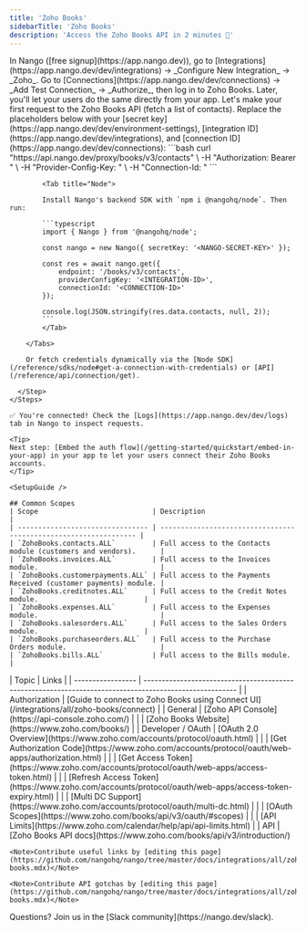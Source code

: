 ```yaml
---
title: 'Zoho Books'
sidebarTitle: 'Zoho Books'
description: 'Access the Zoho Books API in 2 minutes 💨'
---
```




<Tabs>
  <Tab title="🚀 Quickstart">
    <Steps>
      <Step title="Create an integration">
        In Nango ([free signup](https://app.nango.dev)), go to [Integrations](https://app.nango.dev/dev/integrations) -> _Configure New Integration_ -> _Zoho_.
      </Step>
      <Step title="Authorize Zoho Books">
        Go to [Connections](https://app.nango.dev/dev/connections) -> _Add Test Connection_ -> _Authorize_, then log in to Zoho Books. Later, you'll let your users do the same directly from your app.
      </Step>
      <Step title="Call the Zoho Books API">
        Let's make your first request to the Zoho Books API (fetch a list of contacts). Replace the placeholders below with your [secret key](https://app.nango.dev/dev/environment-settings), [integration ID](https://app.nango.dev/dev/integrations), and [connection ID](https://app.nango.dev/dev/connections):
        <Tabs>
            <Tab title="cURL">
                ```bash
                curl "https://api.nango.dev/proxy/books/v3/contacts" \
                  -H "Authorization: Bearer <NANGO-SECRET-KEY>" \
                  -H "Provider-Config-Key: <INTEGRATION-ID>" \
                  -H "Connection-Id: <CONNECTION-ID>"
                ```
            </Tab>

            <Tab title="Node">

            Install Nango's backend SDK with `npm i @nangohq/node`. Then run:

            ```typescript
            import { Nango } from '@nangohq/node';

            const nango = new Nango({ secretKey: '<NANGO-SECRET-KEY>' });

            const res = await nango.get({
                endpoint: '/books/v3/contacts',
                providerConfigKey: '<INTEGRATION-ID>',
                connectionId: '<CONNECTION-ID>'
            });

            console.log(JSON.stringify(res.data.contacts, null, 2));
            ```
            </Tab>

        </Tabs>

        Or fetch credentials dynamically via the [Node SDK](/reference/sdks/node#get-a-connection-with-credentials) or [API](/reference/api/connection/get).

      </Step>
    </Steps>

    ✅ You're connected! Check the [Logs](https://app.nango.dev/dev/logs) tab in Nango to inspect requests.

    <Tip>
    Next step: [Embed the auth flow](/getting-started/quickstart/embed-in-your-app) in your app to let your users connect their Zoho Books accounts.
    </Tip>
  </Tab>
  <Tab title="🧑‍💻 OAuth app setup">
    
    <SetupGuide />
    
    ## Common Scopes
    | Scope                            | Description                                                      |
    | -------------------------------- | ---------------------------------------------------------------- |
    | `ZohoBooks.contacts.ALL`         | Full access to the Contacts module (customers and vendors).      |
    | `ZohoBooks.invoices.ALL`         | Full access to the Invoices module.                              |
    | `ZohoBooks.customerpayments.ALL` | Full access to the Payments Received (customer payments) module. |
    | `ZohoBooks.creditnotes.ALL`      | Full access to the Credit Notes module.                          |
    | `ZohoBooks.expenses.ALL`         | Full access to the Expenses module.                              |
    | `ZohoBooks.salesorders.ALL`      | Full access to the Sales Orders module.                          |
    | `ZohoBooks.purchaseorders.ALL`   | Full access to the Purchase Orders module.                       |
    | `ZohoBooks.bills.ALL`            | Full access to the Bills module.                                 |


  </Tab>
  <Tab title="🔗 Useful links">
    | Topic             | Links                                                                                                   |
    | ----------------- | ------------------------------------------------------------------------------------------------------- |
    | Authorization     | [Guide to connect to Zoho Books using Connect UI](/integrations/all/zoho-books/connect) |
    | General           | [Zoho API Console](https://api-console.zoho.com/)                                                       |
    |                   | [Zoho Books Website](https://www.zoho.com/books/)                                                     |
    | Developer / OAuth | [OAuth 2.0 Overview](https://www.zoho.com/accounts/protocol/oauth.html)                                 |
    |                   | [Get Authorization Code](https://www.zoho.com/accounts/protocol/oauth/web-apps/authorization.html)      |
    |                   | [Get Access Token](https://www.zoho.com/accounts/protocol/oauth/web-apps/access-token.html)             |
    |                   | [Refresh Access Token](https://www.zoho.com/accounts/protocol/oauth/web-apps/access-token-expiry.html) |
    |                   | [Multi DC Support](https://www.zoho.com/accounts/protocol/oauth/multi-dc.html)                          |
    |                   | [OAuth Scopes](https://www.zoho.com/books/api/v3/oauth/#scopes)                                 |
    |                   | [API Limits](https://www.zoho.com/calendar/help/api/api-limits.html)                                    |
    | API               | [Zoho Books API docs](https://www.zoho.com/books/api/v3/introduction/)   

    <Note>Contribute useful links by [editing this page](https://github.com/nangohq/nango/tree/master/docs/integrations/all/zoho-books.mdx)</Note>
  </Tab>
  <Tab title="🚨 API gotchas">
  <ApiGotchas />

    <Note>Contribute API gotchas by [editing this page](https://github.com/nangohq/nango/tree/master/docs/integrations/all/zoho-books.mdx)</Note>
  </Tab>
</Tabs>
<Info>
    Questions? Join us in the [Slack community](https://nango.dev/slack).
</Info>
